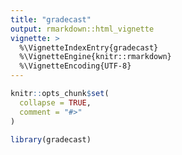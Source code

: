 ```yaml
---
title: "gradecast"
output: rmarkdown::html_vignette
vignette: >
  %\VignetteIndexEntry{gradecast}
  %\VignetteEngine{knitr::rmarkdown}
  %\VignetteEncoding{UTF-8}
---
```


```r
knitr::opts_chunk$set(
  collapse = TRUE,
  comment = "#>"
)
```

```r
library(gradecast)
```
